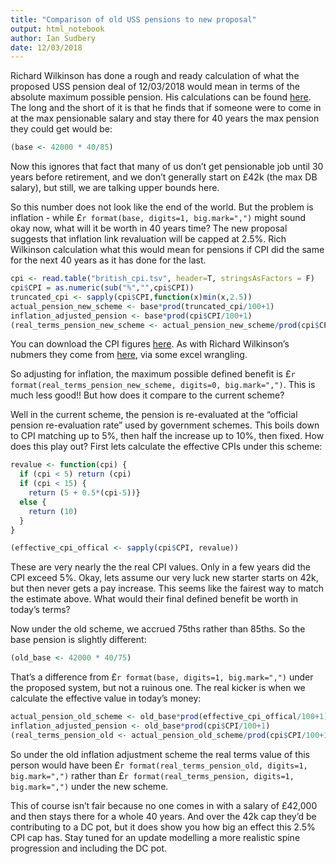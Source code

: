 ```yaml
---
title: "Comparison of old USS pensions to new proposal"
output: html_notebook
author: Ian Sudbery
date: 12/03/2018
---
```


Richard Wilkinson has done a rough and ready calculation of what the proposed USS pension deal of 12/03/2018  would mean in terms of the absolute maximum possible pension. His calculations can be found [here](http://rich-d-wilkinson.github.io/PensionCap.htm). The long and the short of it is that he finds that if someone were to come in at the max pensionable salary and stay there for 40 years the max pension they could get would be:

```r
(base <- 42000 * 40/85)
```

Now this ignores that fact that many of us don't get pensionable job until 30 years before retirement, and we don't generally start on £42k (the max DB salary), but still, we are talking upper bounds here.

So this number does not look like the end of the world. But the problem is inflation - while £`r format(base, digits=1, big.mark=",")` might sound okay now, what will it be worth in 40 years time? The new proposal suggests that inflation link revaluation will be capped at 2.5%. Rich Wilkinson calculation what this would mean for pensions if CPI did the same for the next 40 years as it has done for the last. 

```r
cpi <- read.table("british_cpi.tsv", header=T, stringsAsFactors = F)
cpi$CPI = as.numeric(sub("%","",cpi$CPI))
truncated_cpi <- sapply(cpi$CPI,function(x)min(x,2.5))
actual_pension_new_scheme <- base*prod(truncated_cpi/100+1)
inflation_adjusted_pension <- base*prod(cpi$CPI/100+1)
(real_terms_pension_new_scheme <- actual_pension_new_scheme/prod(cpi$CPI/100+1))

```
You can download the CPI figures [here](british_cpi.tsv). As with Richard Wilkinson's nubmers they come from [here](http://www.inflation.eu/inflation-rates/great-britain/historic-inflation/cpi-inflation-great-britain.aspx), via some excel wrangling. 

So adjusting for inflation, the maximum possible defined benefit is £`r format(real_terms_pension_new_scheme, digits=0, big.mark=",")`. This is much less good!! But how does it compare to the current scheme? 

Well in the current scheme, the pension is re-evaluated at the "official pension re-evaluation rate" used by government schemes. This boils down to CPI matching up to 5%, then half the increase up to 10%, then fixed. How does this play out? First lets calculate the effective CPIs under this scheme:

```r
revalue <- function(cpi) {
  if (cpi < 5) return (cpi)
  if (cpi < 15) {
    return (5 + 0.5*(cpi-5))}
  else {
    return (10)
  }
}

(effective_cpi_offical <- sapply(cpi$CPI, revalue))
```

These are very nearly the the real CPI values. Only in a few years did the CPI exceed 5%. Okay, lets assume our very luck new starter starts on 42k, but then never gets a pay increase. This seems like the fairest way to match the estimate above. What would their final defined benefit be worth in today's terms?

Now under the old scheme, we accrued 75ths rather than 85ths. So the base pension is slightly different:

```r
(old_base <- 42000 * 40/75)

```

That's a difference from £`r format(base, digits=1, big.mark=",")` under the proposed system, but not a ruinous one. The real kicker is when we calculate the effective value in today's money:

```r
actual_pension_old_scheme <- old_base*prod(effective_cpi_offical/100+1)
inflation_adjusted_pension <- old_base*prod(cpi$CPI/100+1)
(real_terms_pension_old <- actual_pension_old_scheme/prod(cpi$CPI/100+1))
```

So under the old inflation adjustment scheme the real terms value of this person would have been £`r format(real_terms_pension_old, digits=1, big.mark=",")` rather than £`r format(real_terms_pension, digits=1, big.mark=",")` under the new scheme.

This of course isn't fair because no one comes in with a salary of £42,000 and then stays there for a whole 40 years. And over the 42k cap they'd be contributing to a DC pot,  but it does show you how big an effect this 2.5% CPI cap has. Stay tuned for an update modelling a more realistic spine progression and including the DC pot. 

